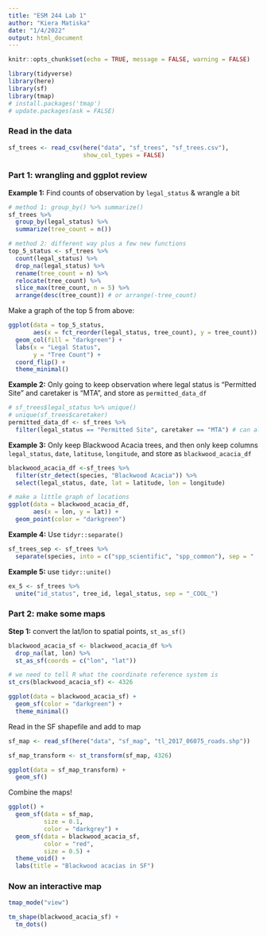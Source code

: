 ```yaml
---
title: "ESM 244 Lab 1"
author: "Kiera Matiska"
date: "1/4/2022"
output: html_document
---
```


```r
knitr::opts_chunk$set(echo = TRUE, message = FALSE, warning = FALSE)

library(tidyverse)
library(here)
library(sf)
library(tmap)
# install.packages('tmap')
# update.packages(ask = FALSE)
```

### Read in the data

```r
sf_trees <- read_csv(here("data", "sf_trees", "sf_trees.csv"),
                     show_col_types = FALSE)
```

### Part 1: wrangling and ggplot review

**Example 1:** Find counts of observation by `legal_status` & wrangle a bit

```r
# method 1: group_by() %>% summarize()
sf_trees %>% 
  group_by(legal_status) %>% 
  summarize(tree_count = n())

# method 2: different way plus a few new functions
top_5_status <- sf_trees %>% 
  count(legal_status) %>% 
  drop_na(legal_status) %>% 
  rename(tree_count = n) %>% 
  relocate(tree_count) %>% 
  slice_max(tree_count, n = 5) %>% 
  arrange(desc(tree_count)) # or arrange(-tree_count)
```

Make a graph of the top 5 from above:

```r
ggplot(data = top_5_status,
       aes(x = fct_reorder(legal_status, tree_count), y = tree_count)) +
  geom_col(fill = "darkgreen") +
  labs(x = "Legal Status",
       y = "Tree Count") +
  coord_flip() +
  theme_minimal()
```

**Example 2:** Only going to keep observation where legal status is "Permitted Site" and caretaker is "MTA", and store as `permitted_data_df`

```r
# sf_trees$legal_status %>% unique()
# unique(sf_trees$caretaker)
permitted_data_df <- sf_trees %>% 
  filter(legal_status == "Permitted Site", caretaker == "MTA") # can also use & in replace of the comma
```

**Example 3:** Only keep Blackwood Acacia trees, and then only keep columns `legal_status`, `date`, `latituse`, `longitude`, and store as `blackwood_acacia_df`

```r
blackwood_acacia_df <-sf_trees %>% 
  filter(str_detect(species, "Blackwood Acacia")) %>% 
  select(legal_status, date, lat = latitude, lon = longitude)

# make a little graph of locations
ggplot(data = blackwood_acacia_df, 
       aes(x = lon, y = lat)) +
  geom_point(color = "darkgreen")
```

**Example 4:** Use `tidyr::separate()`

```r
sf_trees_sep <- sf_trees %>% 
  separate(species, into = c("spp_scientific", "spp_common"), sep = " :: ")
```

**Example 5:** use `tidyr::unite()`

```r
ex_5 <- sf_trees %>% 
  unite("id_status", tree_id, legal_status, sep = "_COOL_")
```

### Part 2: make some maps

**Step 1:** convert the lat/lon to spatial points, `st_as_sf()`

```r
blackwood_acacia_sf <- blackwood_acacia_df %>% 
  drop_na(lat, lon) %>% 
  st_as_sf(coords = c("lon", "lat"))

# we need to tell R what the coordinate reference system is
st_crs(blackwood_acacia_sf) <- 4326

ggplot(data = blackwood_acacia_sf) +
  geom_sf(color = "darkgreen") +
  theme_minimal()
```

Read in the SF shapefile and add to map

```r
sf_map <- read_sf(here("data", "sf_map", "tl_2017_06075_roads.shp"))

sf_map_transform <- st_transform(sf_map, 4326)

ggplot(data = sf_map_transform) +
  geom_sf()
```

Combine the maps!

```r
ggplot() +
  geom_sf(data = sf_map,
          size = 0.1,
          color = "darkgrey") +
  geom_sf(data = blackwood_acacia_sf,
          color = "red",
          size = 0.5) +
  theme_void() +
  labs(title = "Blackwood acacias in SF")
```

### Now an interactive map

```r
tmap_mode("view")

tm_shape(blackwood_acacia_sf) +
  tm_dots()
```

